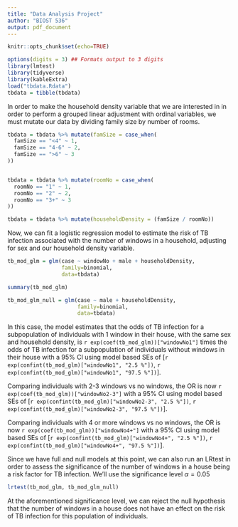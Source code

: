 ```yaml
---
title: "Data Analysis Project"
author: "BIOST 536"
output: pdf_document
---
```


```r
knitr::opts_chunk$set(echo=TRUE)

options(digits = 3) ## Formats output to 3 digits
library(lmtest)
library(tidyverse)
library(kableExtra)
load("tbdata.Rdata")
tbdata = tibble(tbdata)
```

In order to make the household density variable that we are interested in in order to perform a grouped linear adjustment with ordinal variables, we must mutate our data by dividing family size by number of rooms.

```r
tbdata = tbdata %>% mutate(famSize = case_when(
  famSize == "<4" ~ 1,
  famSize == "4-6" ~ 2,
  famSize == ">6" ~ 3
))


tbdata = tbdata %>% mutate(roomNo = case_when(
  roomNo == "1" ~ 1,
  roomNo == "2" ~ 2,
  roomNo == "3+" ~ 3
))

tbdata = tbdata %>% mutate(householdDensity = (famSize / roomNo))
```

Now, we can fit a logistic regression model to estimate the risk of TB infection associated with the number of windows in a household, adjusting for sex and our household density variable.

```r
tb_mod_glm = glm(case ~ windowNo + male + householdDensity,
                 family=binomial, 
                 data=tbdata)

summary(tb_mod_glm)

tb_mod_glm_null = glm(case ~ male + householdDensity,
                      family=binomial,
                      data=tbdata)
```

In this case, the model estimates that the odds of TB infection for a subpopulation of individuals with 1 window in their house, with the same sex and household density, is `r exp(coef(tb_mod_glm))["windowNo1"]` times the odds of TB infection for a subpopulation of individuals without windows in their house with a 95% CI using model based SEs of [`r exp(confint(tb_mod_glm)["windowNo1", "2.5 %"])`, `r exp(confint(tb_mod_glm)["windowNo1", "97.5 %"])`].

Comparing individuals with 2-3 windows vs no windows, the OR is now `r exp(coef(tb_mod_glm))["windowNo2-3"]` with a 95% CI using model based SEs of [`r exp(confint(tb_mod_glm)["windowNo2-3", "2.5 %"])`, `r exp(confint(tb_mod_glm)["windowNo2-3", "97.5 %"])`].

Comparing individuals with 4 or more windows vs no windows, the OR is now `r exp(coef(tb_mod_glm))["windowNo4+"]` with a 95% CI using model based SEs of [`r exp(confint(tb_mod_glm)["windowNo4+", "2.5 %"])`, `r exp(confint(tb_mod_glm)["windowNo4+", "97.5 %"])`].

Since we have full and null models at this point, we can also run an LRtest in order to assess the significance of the number of windows in a house being a risk factor for TB infection. We'll use the significance level $\alpha = 0.05$

```r
lrtest(tb_mod_glm, tb_mod_glm_null)
```

At the aforementioned significance level, we can reject the null hypothesis that the number of windows in a house does not have an effect on the risk of TB infection for this population of individuals.
